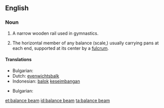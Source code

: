 ==English==
{{wikipedia}}

===Noun===
{{en-noun|sg=[[balance]] [[beam]]}}

# {{gymnastics}} A narrow wooden rail used in gymnastics.
# The horizontal member of any balance (scale,) usually carrying pans at each end, supported at its center by a [[fulcrum]].

====Translations====
{{trans-top|(gymnastics) A narrow wooden rail}}
{{trans-mid}}
* Bulgarian: {{t|bg|греда|sc=Cyrl}}
*Dutch: [[evenwichtsbalk]]
*Indonesian: [[balok]] [[imbang|keseimbangan]]
{{trans-bottom}}

{{trans-top|have matching credits and debits}}
{{trans-mid}}
* Bulgarian: {{t|bg|балансиран съм|sc=Cyrl}}
{{trans-bottom}}

[[et:balance beam]]
[[id:balance beam]]
[[ta:balance beam]]